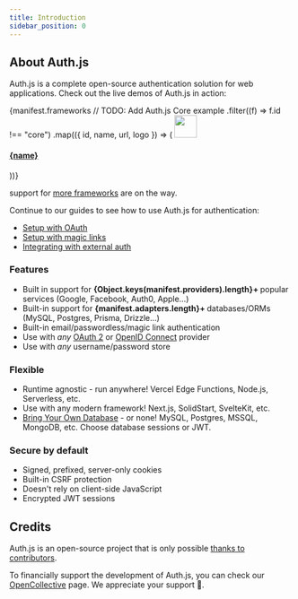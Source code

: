 ```yaml
---
title: Introduction
sidebar_position: 0
---
```



## About Auth.js

Auth.js is a complete open-source authentication solution for web applications. Check out the live demos of Auth.js in action:

<div class="card-list">
  {manifest.frameworks
    // TODO: Add Auth.js Core example
    .filter((f) => f.id !== "core")
    .map(({ id, name, url, logo }) => (
      <a href={`https://${url}.vercel.app`} class="card">
        <img src={`/img/frameworks/${id}.svg`} width="40" />
        <h4 class="card__title">{name}</h4>
      </a>
    ))}
</div>

support for [more frameworks](/reference#integrations) are on the way.

Continue to our guides to see how to use Auth.js for authentication:

- [Setup with OAuth](/getting-started/providers/oauth-tutorial)
- [Setup with magic links](/getting-started/providers/email-tutorial)
- [Integrating with external auth](/getting-started/providers/credentials-tutorial)

### Features

- Built in support for
  <b> {Object.keys(manifest.providers).length}+ </b>
  popular services (Google, Facebook, Auth0, Apple…)
- Built-in support for
  <b> {manifest.adapters.length}+ </b>
  databases/ORMs (MySQL, Postgres, Prisma, Drizzle…)
- Built-in email/passwordless/magic link authentication
- Use with _any_ [OAuth 2](https://www.ietf.org/rfc/rfc6749.html) or [OpenID Connect](https://openid.net/specs/openid-connect-core-1_0.html) provider
- Use with _any_ username/password store

### Flexible

- Runtime agnostic - run anywhere! Vercel Edge Functions, Node.js, Serverless, etc.
- Use with any modern framework! Next.js, SolidStart, SvelteKit, etc.
- [Bring Your Own Database](/getting-started/adapters) - or none! MySQL, Postgres, MSSQL, MongoDB, etc. Choose database sessions or JWT.

### Secure by default

- Signed, prefixed, server-only cookies
- Built-in CSRF protection
- Doesn't rely on client-side JavaScript
- Encrypted JWT sessions

## Credits

Auth.js is an open-source project that is only possible [thanks to contributors](/contributors).

To financially support the development of Auth.js, you can check our [OpenCollective](https://opencollective.com/nextauth) page. We appreciate your support 💚.
